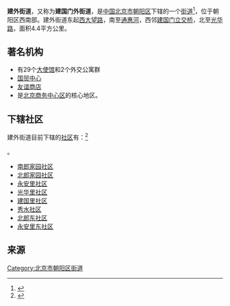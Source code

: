 {{中国乡级行政区
|景观照片文件名 = Beijing City (4214640799).jpg
|景观照片描述 = 从东北方向远眺[[国贸桥|国贸桥]]
|汉语拼音 = 
|其他语言 = 
|其他语言名称 = 
|旧称 = 
|地名出处 = 因位于[[建国门_(北京)|建国门]]外而得名
|位置图文件名 = 
|位置图描述 = 
|自定义图片= 
|建置时间 = 
|政府驻地 = 
|毗邻 = 
|总面积 = 
|总人口 = 
|总人口年份 = 
|户籍人口 = 
|户籍人口年份 = 
|常住人口 = 
|常住人口年份 = 
|人口密度 = 
|GDP = 
|GDP年份 = 
|邮政编码 = 
|电话区号 = 10
|官方网站 = 
|网站名称 = 
|11/01/05/001/000
}}
'''建外街道'''，又称为'''建国门外街道'''，是[[中国|中国]][[北京市|北京市]][[朝阳区_(北京市)|朝阳区]]下辖的一个[[街道_(行政区划)|街道]]<ref>{{PRC admin/ref sgc|{{PRC admin/parent|11/01/05/001/000}}}}</ref>，位于朝阳区西南部。建外街道东起[[西大望路|西大望路]]，南至[[通惠河|通惠河]]，西邻[[建国门立交桥|建国门立交桥]]，北至[[光华路|光华路]]，面积4.4平方公里。

==著名机构==
*有29个[[大使馆|大使馆]]和2个外交公寓群
*[[国贸中心|国贸中心]]
*[[友谊商店|友谊商店]]
*是[[北京商务中心区|北京商务中心区]]的核心地区。

==下辖社区==
建外街道目前下辖的[[社区|社区]]有：<ref>{{PRC admin/ref sgc|11/01/05/001/000}}</ref>

{{PRC admin/children|11/01/05/001/000}}。
* [[南郎家园社区|南郎家园社区]]
* [[北郎家园社区|北郎家园社区]]
* [[永安里社区|永安里社区]]
* [[光华里社区|光华里社区]]
* [[建国里社区|建国里社区]]
* [[秀水社区|秀水社区]]
* [[北郎东社区|北郎东社区]]
* [[永安里东社区|永安里东社区]]

==来源==
{{Reflist|2}}

{{北京市朝阳区行政区划}}
{{北京行政区划小作品}}

[[Category:北京市朝阳区街道|Category:北京市朝阳区街道]]